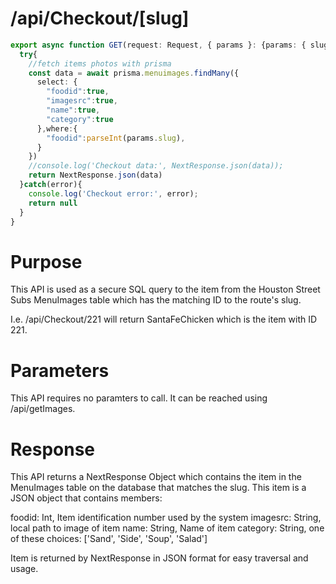 # /api/Checkout/[slug]

```ts filename="route.ts" {3} copy
export async function GET(request: Request, { params }: {params: { slug:string}}) {
  try{
    //fetch items photos with prisma
    const data = await prisma.menuimages.findMany({
      select: {
        "foodid":true, 
        "imagesrc":true, 
        "name":true,
        "category":true
      },where:{
        "foodid":parseInt(params.slug),
      }
    })
    //console.log('Checkout data:', NextResponse.json(data));
    return NextResponse.json(data)
  }catch(error){
    console.log('Checkout error:', error);
    return null
  }
}
```
# Purpose
This API is used as a secure SQL query to the item from the Houston Street Subs MenuImages table which has the matching ID to the route's slug.

I.e. /api/Checkout/221 will return SantaFeChicken which is the item with ID 221.

# Parameters
This API requires no paramters to call. It can be reached using /api/getImages.

# Response
This API returns a NextResponse Object which contains the item in the MenuImages table on the database that matches the slug. This item is a JSON object that contains members:

foodid: Int, Item identification number used by the system
imagesrc: String, local path to image of item
name: String, Name of item
category: String, one of these choices: ['Sand', 'Side', 'Soup', 'Salad']

Item is returned by NextResponse in JSON format for easy traversal and usage.